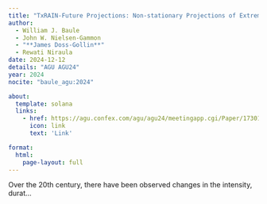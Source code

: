 ```yaml
---
title: "TxRAIN-Future Projections: Non-stationary Projections of Extreme Precipitation for Texas"
author:
  - William J. Baule
  - John W. Nielsen-Gammon
  - "**James Doss-Gollin**"
  - Rewati Niraula
date: 2024-12-12
details: "AGU AGU24"
year: 2024
nocite: "baule_agu:2024"

about:
  template: solana
  links:
    - href: https://agu.confex.com/agu/agu24/meetingapp.cgi/Paper/1730184
      icon: link
      text: 'Link'

format:
  html:
    page-layout: full
---
```


Over the 20th century, there have been observed changes in the intensity, durat...

:::{#bibliography}
:::